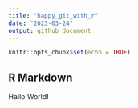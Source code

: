 ```yaml
---
title: "happy_git_with_r"
date: "2023-03-24"
output: github_document 
---
```


```r
knitr::opts_chunk$set(echo = TRUE)
```

## R Markdown

Hallo World! 
